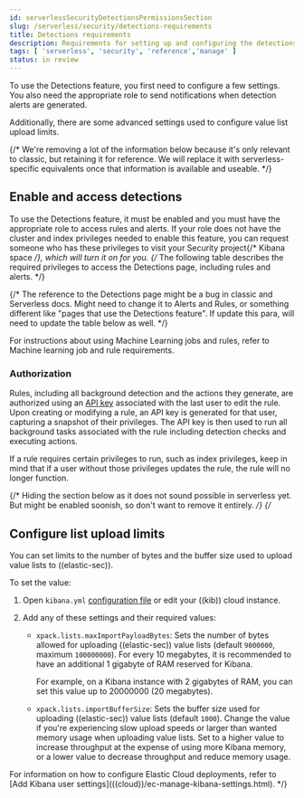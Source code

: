 ```yaml
---
id: serverlessSecurityDetectionsPermissionsSection
slug: /serverless/security/detections-requirements
title: Detections requirements
description: Requirements for setting up and configuring the detections feature.
tags: [ 'serverless', 'security', 'reference','manage' ]
status: in review
---
```


<DocBadge template="technical preview" />
<div id="detections-permissions-section"></div>

To use the <DocLink id="serverlessSecurityDetectionEngineOverview">Detections feature</DocLink>, you first need to
configure a few settings. You also need the appropriate role to send
<DocLink id="serverlessSecurityRulesUiCreate" section="set-up-alert-notifications-optional">notifications</DocLink> when detection alerts are generated.

Additionally, there are some <DocLink id="serverlessSecurityDetectionsPermissionsSection" section="configure-list-upload-limits">advanced settings</DocLink> used to
configure <DocLink id="serverlessSecurityValueListsExceptions">value list</DocLink> upload limits.

<div id="enable-detections-ui"></div>


{/* We're removing a lot of the information below because it's only relevant to classic, but retaining it for reference. We will replace it with serverless-specific equivalents once that information is available and useable. */}
## Enable and access detections
To use the Detections feature, it must be enabled and you must have the appropriate role to access rules and alerts. If your role does not have the cluster and index privileges needed to enable this feature, you can request someone who has these privileges to visit your Security project{/* Kibana space */}, which will turn it on for you. {/* The following table describes the required privileges to access the Detections page, including rules and alerts. */}

{/* The reference to the Detections page might be a bug in classic and Serverless docs. Might need to change it to Alerts and Rules, or something different like "pages that use the Detections feature". If update this para, will need to update the table below as well. */} 

<DocCallOut title="Note">
For instructions about using Machine Learning jobs and rules, refer to <DocLink id="serverlessSecurityMlRequirements">Machine learning job and rule requirements</DocLink>.
</DocCallOut>

<div id="alerting-auth-model"></div>

### Authorization

Rules, including all background detection and the actions they generate, are authorized using an [API key](((kibana-ref))/api-keys.html) associated with the last user to edit the rule. Upon creating or modifying a rule, an API key is generated for that user, capturing a snapshot of their privileges. The API key is then used to run all background tasks associated with the rule including detection checks and executing actions.

<DocCallOut title="Important" color="warning">

If a rule requires certain privileges to run, such as index privileges, keep in mind that if a user without those privileges updates the rule, the rule will no longer function.

</DocCallOut>

{/* Hiding the section below as it does not sound possible in serverless yet. But might be enabled soonish, so don't want to remove it entirely. */}
{/* <div id="adv-list-settings"></div>

## Configure list upload limits

You can set limits to the number of bytes and the buffer size used to upload
<DocLink id="serverlessSecurityValueListsExceptions">value lists</DocLink> to ((elastic-sec)).

To set the value:

1. Open `kibana.yml` [configuration file](((kibana-ref))/settings.html) or edit your
    ((kib)) cloud instance.

1. Add any of these settings and their required values:
   * `xpack.lists.maxImportPayloadBytes`: Sets the number of bytes allowed for
    uploading ((elastic-sec)) value lists (default `9000000`, maximum
    `100000000`). For every 10 megabytes, it is recommended to have an additional 1
    gigabyte of RAM reserved for Kibana.

     For example, on a Kibana instance with 2 gigabytes of RAM, you can set this value up to 20000000 (20 megabytes).

   * `xpack.lists.importBufferSize`: Sets the buffer size used for uploading
    ((elastic-sec)) value lists (default `1000`). Change the value if you're
    experiencing slow upload speeds or larger than wanted memory usage when
    uploading value lists. Set to a higher value to increase throughput at the
    expense of using more Kibana memory, or a lower value to decrease throughput and
    reduce memory usage.

<DocCallOut title="Note">
For information on how to configure Elastic Cloud deployments, refer to
[Add Kibana user settings](((cloud))/ec-manage-kibana-settings.html).
</DocCallOut> */}

